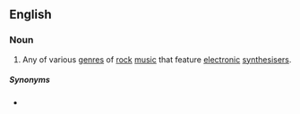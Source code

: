 ==English==
{{wikipedia|Electronics in rock music}}

===Noun===
{{en-noun|-}}

# Any of various [[genre]]s of [[rock]] [[music]] that feature [[electronic]] [[synthesiser]]s.

=====Synonyms=====
* {{l|en|synth rock}}